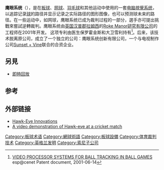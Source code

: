 {{noteTA
|G1=Sports
|1=zh-cn:回放; zh-tw:重播; zh-hk:重播
|2=zh-tw:錄影;zh-cn:录像;zh-hk:錄像; 
}}
{{expand|time=2017-02-26T06:40:51+00:00}}
'''鹰眼系统'''（{{lang-en|Hawk-Eye}}），是在[[板球|板球]]、[[网球|网球]]、[[羽毛球|羽毛球]]和其他运动中使用的一套[[電腦視覺|电脑視覺系统]]，以追踪记录[[球|球]]的路径并显示记录之实际路径的图形图像，也可以预测球未来的路径。在一些运动中，如网球，鹰眼系统已成为裁判过程的一部分，選手亦可提出挑戰來嘗試逆轉裁判。鹰眼系统由[[英国|英国]][[汉普郡|汉普郡]][[拉姆西|拉姆西]]的[[Roke_Manor研究有限公司|Roke Manor研究有限公司]]的工程师在2001年开发。 这项专利由医生保罗霍金斯和大卫雪利持有<ref name="espacenet">[http://v3.espacenet.com/textdoc?DB=EPODOC&IDX=WO0141884&F=0&QPN=WO0141884 VIDEO PROCESSOR SYSTEMS FOR BALL TRACKING IN BALL GAMES] {{Wayback|url=http://v3.espacenet.com/textdoc?DB=EPODOC&IDX=WO0141884&F=0&QPN=WO0141884 |date=20071025011754 }} esp@cenet Patent document, 2001-06-14</ref>。后来，该技术脱离原公司，成立了一个独立的公司：鹰眼系统创新有限公司，一个与电视制作公司[[Sunset_+_Vine|Sunset + Vine]]联合的合资企业。

==另見==
*[[即時回放|即時回放]]

== 参考 ==
{{reflist}}

== 外部链接 ==
* [http://www.hawkeyeinnovations.co.uk/ Hawk-Eye Innovations]{{Wayback|url=http://www.hawkeyeinnovations.co.uk/ |date=20110629034124 }}
* [https://web.archive.org/web/20120217174455/http://video.google.co.uk/videoplay?docid=3469862161470408694&hl=en-GB A video demonstration of Hawk-eye at a cricket match]
{{網球主題}}
{{sports-stub}}

[[Category:板球术语|Category:板球术语]]
[[Category:網球術語|Category:網球術語]]
[[Category:板球設備|Category:板球設備]]
[[Category:体育裁判技术|Category:体育裁判技术]]
[[Category:英格兰发明|Category:英格兰发明]]
[[Category:索尼子公司|Category:索尼子公司]]